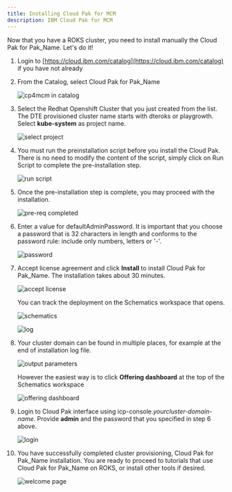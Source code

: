 ```yaml
---
title: Installing Cloud Pak for MCM
description: IBM Cloud Pak for MCM
---
```


Now that you have a ROKS cluster, you need to install manually the Cloud Pak for Pak_Name. Let's do it!

1. Login to [https://cloud.ibm.com/catalog](https://cloud.ibm.com/catalog) if you have not already

2. From the Catalog, select Cloud Pak for Pak_Name

   ![cp4mcm in catalog](images/2020-05-12-20-28-23.png)

3. Select the Redhat Openshift Cluster that you just created from the list. The DTE provisioned cluster name starts with dteroks or playgrowth. Select **kube-system** as project name.

   ![select project](images/2020-05-12-20-47-59.png)
4. You must run the preinstallation script before you install the Cloud Pak. There is no need to modify the content of the script, simply click on Run Script to complete the pre-installation step.

   ![run script](images/2020-05-12-20-49-57.png)

5. Once the pre-installation step is complete, you may proceed with the installation.

   ![pre-req completed](images/2020-05-12-20-51-05.png)

6. Enter a value for defaultAdminPassword. It is important that you choose a password that is 32 characters in length and conforms to the password rule: include only numbers, letters or '-'.

   ![password](images/2020-05-12-20-54-44.png)

7. Accept license agreement and click **Install** to install Cloud Pak for Pak_Name. The installation takes about 30 minutes.

   ![accept license](images/2020-05-12-21-02-48.png)

   You can track the deployment on the Schematics workspace that opens.

   ![schematics](images/2020-05-12-21-00-21.png)

   ![log](images/2020-05-12-21-06-11.png)

8. Your cluster domain can be found in multiple places, for example at the end of installation log file.

   ![output parameters](images/2020-05-12-21-23-09.png)

   However the easiest way is to click **Offering dashboard** at the top of the Schematics workspace

   ![offering dashboard](images/2020-05-12-21-25-47.png)

9. Login to Cloud Pak interface using icp-console.*yourcluster-domain-name*. Provide **admin** and the password that you specified in step 6 above.

   ![login](images/2020-05-12-21-28-45.png)

10. You have successfully completed cluster provisioning, Cloud Pak for Pak_Name installation. You are ready to proceed to tutorials that use Cloud Pak for Pak_Name on ROKS, or install other tools if desired.

    ![welcome page](images/2020-05-12-21-31-32.png)
